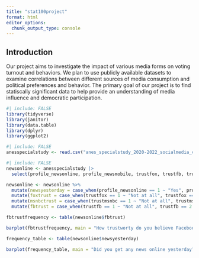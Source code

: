 ```yaml
---
title: "stat100project"
format: html
editor_options: 
  chunk_output_type: console
---
```


## Introduction

Our project aims to investigate the impact of various media forms on voting turnout and behaviors. We plan to use publicly available datasets to examine correlations between different sources of media consumption and political preferences and behavior. The primary goal of our project is to find statiscally significant data to help provide an understanding of media influence and democratic participation. 

```r
#| include: FALSE
library(tidyverse)
library(janitor)
library(data.table)
library(dplyr)
library(ggplot2)
```

```r
#| include: FALSE
anesspecialstudy <- read.csv("anes_specialstudy_2020-2022_socialmedia_csv_20230705.csv") 
```

```r
#| include: FALSE
newsonline <- anesspecialstudy |>
  select(profile_newsonline, profile_newsmobile, trustfox, trustfb, trusttw, trustmsnbc)

newsonline <- newsonline %>%
  mutate(newsyesterday = case_when(profile_newsonline == 1 ~ "Yes", profile_newsonline == 2 ~ "No")) |>
  mutate(foxtrust = case_when(trustfox == 1 ~ "Not at all", trustfox == 2 ~ "A little", trustfox == 3 ~ "A moderate amount", trustfox == 4 ~ "A lot", trustfox == 5 ~ "A great deal")) |>
  mutate(msnbctrust = case_when(trustmsnbc == 1 ~ "Not at all", trustmsnbc == 2 ~ "A little", trustmsnbc == 3 ~ "A moderate amount", trustmsnbc == 4 ~ "A lot", trustmsnbc == 5 ~ "A great deal")) |>
  mutate(fbtrust = case_when(trustfb == 1 ~ "Not at all", trustfb == 2 ~ "A little", trustfb == 3 ~ "A moderate amount", trustfb == 4 ~ "A lot", trustfb == 5 ~ "A great deal"))
```

```r
fbtrustfrequency <- table(newsonline$fbtrust)

barplot(fbtrustfrequency, main = "How trustworty do you believe Facebook to be?", xlab = "", ylab = "Frequency")
```


```r
frequency_table <- table(newsonline$newsyesterday)

barplot(frequency_table, main = "Did you get any news online yesterday?", xlab = "", ylab = "Frequency")
```





